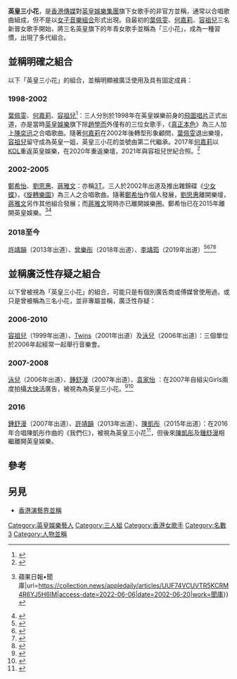 '''英皇三小花'''，是[[香港傳媒|香港傳媒]]對[[英皇娛樂集團|英皇娛樂集團]]旗下女歌手的非官方並稱，通常以合唱歌曲組成，但不是以[[女子音樂組合|女子音樂組合]]形式出現。自最初的[[葉佩雯|葉佩雯]]、[[何嘉莉|何嘉莉]]、[[容祖兒|容祖兒]]三名新晉女歌手開始，將三名英皇旗下的年青女歌手並稱為「三小花」，成為一種習慣，出現了多代組合。

== 並稱明確之組合 ==
以下「英皇三小花」的組合，並稱明顯被廣泛使用及具有固定成員：

=== 1998-2002 ===
[[葉佩雯|葉佩雯]]、[[何嘉莉|何嘉莉]]、[[容祖兒|容祖兒]]<ref>{{Cite web|title=【明瞬片】容祖兒|url=https://www.mpweekly.com/entertainment/focus/local/20220308-316827|access-date=2022-06-06|date=2022-03-08|work=明周娛樂|language=en-US}}</ref>：三人分別於1998年在英皇娛樂前身的[[飛圖唱片|飛圖唱片]]正式出道，亦是當時[[英皇娛樂|英皇娛樂]]旗下除[[趙學而|趙學而]]外僅有的三位女歌手，《[[真正本色|真正本色]]》為三人加上[[陳奕迅|陳奕迅]]之合唱歌曲。隨著[[何嘉莉|何嘉莉]]在2002年後轉型形象顧問，[[葉佩雯|葉佩雯]]退出樂壇，[[容祖兒|容祖兒]]留守成為英皇一姐，英皇三小花的並號由第二代繼承。2017年[[何嘉莉|何嘉莉]]以[[KOL|KOL]]重返英皇娛樂，在2020年重返樂壇，2021年與容祖兒世紀合照。<ref>{{Cite web|title=英皇小花變天后！容祖兒何嘉莉重聚令人回憶返晒嚟|url=https://hk.on.cc/hk/bkn/cnt/entertainment/20210526/bkn-20210526120316423-0526_00862_001.html|access-date=2022-06-06|date=2021-05-26|work=on.cc東網|language=zh-hk}}</ref>

=== 2002-2005 ===
[[鄭希怡|鄭希怡]]、[[劉思惠|劉思惠]]、[[蔣雅文|蔣雅文]]：亦稱[[3T_(香港音樂組合)|3T]]。三人於2002年出道及推出雜錦碟《[[少女蝶|少女蝶]]》，《[[旋轉樂園|旋轉樂園]]》為三人之合唱歌曲。隨著[[鄭希怡|鄭希怡]]作個人發展，[[劉思惠|劉思惠]]離開樂壇，[[蔣雅文|蔣雅文]]另作其他組合發展；而[[蔣雅文|蔣雅文]]現時亦已離開娛樂圈。鄭希怡已在2015年離開英皇娛樂。<ref>{{Cite web|title=出爐三小花暑假力谷博突圍 英皇擲千萬捧新人當買3T {{!}} 蘋果日報•聞庫|url=https://collection.news/appledaily/articles/UUF74VCUVTR5KCRM4R6YJ5H6IM|access-date=2022-06-06|date=2002-06-20|work=聞庫}}</ref><ref>{{Cite web|title=3T全變「人妻」 36歲Maggie陀第二胎湊4歲仔|url=https://www.bastillepost.com/hongkong/article/4302517/|access-date=2022-06-06|date=2019-04-26|work=[[巴士的報|巴士的報]]}}</ref>

=== 2018至今 ===
[[許靖韻|許靖韻]]（2013年出道）、[[曾樂彤|曾樂彤]]（2018年出道）、[[李靖筠|李靖筠]]（2019年出道）<ref>{{Cite web|title=李靖筠恨升Cup 許靖韻被爆偷食|url=https://hk.news.yahoo.com/%E6%9D%8E%E9%9D%96%E7%AD%A0%E6%81%A8%E5%8D%87cup-%E8%A8%B1%E9%9D%96%E9%9F%BB%E8%A2%AB%E7%88%86%E5%81%B7%E9%A3%9F-214500821.html|access-date=2022-06-06|date=2019-09-14|work=hk.news.yahoo.com|language=}}</ref><ref>{{Cite web|title=手執許靖韻偷食證據 曾樂彤澄清與大隻男關係|url=https://www.singpao.com.hk/index.php?fi=loadpdf&t=news&id=13530|access-date=2022-06-06|date=2019-09-14|work=[[成報|成報]]}}</ref><ref>{{Cite web|title=背男友密會大隻仔 曾樂彤解釋口震震|url=https://hk.news.yahoo.com/video/%E8%83%8C%E7%94%B7%E5%8F%8B%E5%AF%86%E6%9C%83%E5%A4%A7%E9%9A%BB%E4%BB%94-%E6%9B%BE%E6%A8%82%E5%BD%A4%E8%A7%A3%E9%87%8B%E5%8F%A3%E9%9C%87%E9%9C%87-074648166.html|access-date=2022-06-06|date=2019-09-13|work=hk.news.yahoo.com|language=zh-Hant-HK}}</ref><ref>{{Cite web|title=三朵小花隔空與祖兒合唱 曾樂彤小學已識唱《明日恩典》|url=https://www.bastillepost.com/hongkong/article/6570982/|access-date=2022-06-06|date=2020-06-06|work=[[巴士的報|巴士的報]]}}</ref>

== 並稱廣泛性存疑之組合 ==
以下曾被視為「英皇三小花」的組合，可能只是有個別廣告商或傅媒曾使用過，或只是曾被稱為三名小花，並非專屬並稱，廣泛性存疑：

=== 2006-2010 ===
[[容祖兒|容祖兒]]（1999年出道）、[[Twins|Twins]]（2001年出道）及[[泳兒|泳兒]]（2006年出道）：三個單位於2006年起經常一起舉行音樂會。

=== 2007-2008 ===
[[泳兒|泳兒]]（2006年出道）、[[鍾舒漫|鍾舒漫]]（2007年出道）、[[袁家怡|袁家怡]] ：在2007年自組尖Girls兩度拍攝[[大快活|大快活]]廣告，被視為為英皇三小花。<ref>{{Cite web|title=泳兒制服誘惑圓心願|url=http://the-sun.on.cc/channels/ent/20070531/20070530232248_0000.html|access-date=2022-06-06|date=2007-05-31|work=the-sun.on.cc}}</ref><ref>{{Cite web|title=英皇3小花龍年滿腹大計 泳兒鍾舒漫湯怡誓闖高峰|url=http://www2.gcmt.com/news/contentdetail?lang=bi&ContID=co0000359301&showCatID=ab|access-date=2022-06-06|date=2012-01-27|work=泛華匯訊}}</ref>

=== 2016 ===
[[鍾舒漫|鍾舒漫]]（2007年出道）、[[許靖韻|許靖韻]]（2013年出道）、[[陳凱彤|陳凱彤]]（2015年出道）：在2016年合唱陳凱彤作曲的《我們仨》，被視為英皇三小花<ref>{{Cite web|title=英皇三小花鍾舒漫、許靖韻和陳凱彤將隨飛行團隊走入尖沙咀天星碼頭大型玩具盒|url=https://www.redbull.com/hk-zh/red-bull-hong-kong|access-date=2022-06-06|date=2017-07-16|work=Red Bull|language=zh}}</ref>，但後來[[陳凱彤|陳凱彤]]及[[鍾舒漫|鍾舒漫]]相繼離開英皇娛樂。

== 參考 ==
<references />

== 另見 ==
*[[香港演藝界並稱|香港演藝界並稱]]

{{英皇娛樂藝人}}
[[Category:英皇娛樂藝人|Category:英皇娛樂藝人]]
[[Category:三人組|Category:三人組]]
[[Category:香港女歌手|Category:香港女歌手]]
[[Category:名數3|Category:名數3]]
[[Category:人物並稱|Category:人物並稱]]
